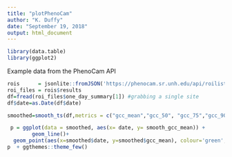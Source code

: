 ```yaml
---
title: "plotPhenoCam"
author: "K. Duffy"
date: "September 19, 2018"
output: html_document
---
```

```r
library(data.table)
library(ggplot2)
```

Example data from the PhenoCam API
```r
rois      = jsonlite::fromJSON('https://phenocam.sr.unh.edu/api/roilists/?format=json&limit=2000')
roi_files = rois$results
df=fread(roi_files$one_day_summary[1]) #grabbing a single site
df$date=as.Date(df$date)
```

```r
smoothed=smooth_ts(df,metrics = c("gcc_mean","gcc_50", "gcc_75","gcc_90","rcc_mean", "rcc_50", "rcc_75","rcc_90"),force = TRUE, 1)
```

```r
 p = ggplot(data = smoothed, aes(x= date, y= smooth_gcc_mean)) +
        geom_line()+
  geom_point(aes(x=smoothed$date, y=smoothed$gcc_mean), colour='green', alpha=.2)
p  + ggthemes::theme_few()
```